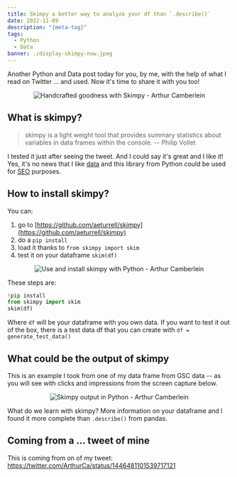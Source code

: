 ```yaml
---
title: Skimpy a better way to analyze your df than `.describe()`
date: 2022-11-09
description: "{meta-tag}"
tags:
  - Python
  - Data
banner: ./display-skimpy-now.jpeg
---
```


Another Python and Data post today for you, by me, with the help of what I read on Twitter ... and used. Now it's time to share it with you too!

<p align="center">
  <img src="./display-skimpy-now.jpeg" alt="Handcrafted goodness with Skimpy - Arthur Camberlein" title="Get a better view with Skimpy" />
</p>

## What is skimpy?

> skimpy is a light weight tool that provides summary statistics about variables in data frames within the console.
-- Philip Vollet

I tested it just after seeing the tweet. And I could say it's great and I like it! Yes, it's no news that I like [data]() and this library from Python could be used for [SEO]() purposes.

## How to install skimpy?

You can:
1. go to [https://github.com/aeturrell/skimpy](https://github.com/aeturrell/skimpy)
2. do a `pip install`
3. load it thanks to `from skimpy import skim`
4. test it on your dataframe `skim(df)`

<p align="center">
  <img src="./skimpy-install-and-use.png" alt="Use and install skimpy with Python - Arthur Camberlein" title="Let's install, use and play with skimpy" />
</p>

These steps are:

```python
!pip install
from skimpy import skim
skim(df)
```

Where `df` will be your dataframe with you own data. If you want to test it out of the box, there is a test data df that you can create with `df = generate_test_data()`

## What could be the output of skimpy

This is an example I took from one of my data frame from GSC data -- as you will see with clicks and impressions from the screen capture below.

<p align="center">
  <img src="./skimpy-output-python.jpeg" alt="Skimpy output in Python - Arthur Camberlein" title="Do you like this output from skimpy?" />
</p>

What do we learn with skimpy? More information on your dataframe and I found it more complete than `.describe()` from pandas.

## Coming from a ... tweet of mine

This is coming from on of my tweet: https://twitter.com/ArthurCa/status/1446481101539717121